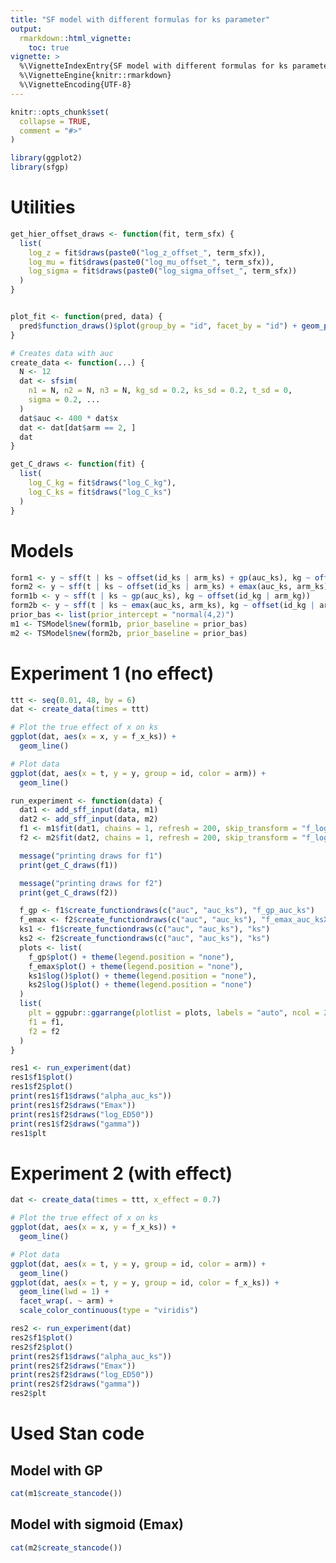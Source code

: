 ```yaml
---
title: "SF model with different formulas for ks parameter"
output: 
  rmarkdown::html_vignette:
    toc: true
vignette: >
  %\VignetteIndexEntry{SF model with different formulas for ks parameter}
  %\VignetteEngine{knitr::rmarkdown}
  %\VignetteEncoding{UTF-8}
---
```


```r
knitr::opts_chunk$set(
  collapse = TRUE,
  comment = "#>"
)
```

```r
library(ggplot2)
library(sfgp)
```

# Utilities

```r
get_hier_offset_draws <- function(fit, term_sfx) {
  list(
    log_z = fit$draws(paste0("log_z_offset_", term_sfx)),
    log_mu = fit$draws(paste0("log_mu_offset_", term_sfx)),
    log_sigma = fit$draws(paste0("log_sigma_offset_", term_sfx))
  )
}


plot_fit <- function(pred, data) {
  pred$function_draws()$plot(group_by = "id", facet_by = "id") + geom_point(data, mapping = aes(x = t, y = y, group = id), inherit.aes = FALSE)
}

# Creates data with auc
create_data <- function(...) {
  N <- 12
  dat <- sfsim(
    n1 = N, n2 = N, n3 = N, kg_sd = 0.2, ks_sd = 0.2, t_sd = 0,
    sigma = 0.2, ...
  )
  dat$auc <- 400 * dat$x
  dat <- dat[dat$arm == 2, ]
  dat
}

get_C_draws <- function(fit) {
  list(
    log_C_kg = fit$draws("log_C_kg"),
    log_C_ks = fit$draws("log_C_ks")
  )
}
```

# Models

```r
form1 <- y ~ sff(t | ks ~ offset(id_ks | arm_ks) + gp(auc_ks), kg ~ offset(id_kg | arm_kg))
form2 <- y ~ sff(t | ks ~ offset(id_ks | arm_ks) + emax(auc_ks, arm_ks), kg ~ offset(id_kg | arm_kg))
form1b <- y ~ sff(t | ks ~ gp(auc_ks), kg ~ offset(id_kg | arm_kg))
form2b <- y ~ sff(t | ks ~ emax(auc_ks, arm_ks), kg ~ offset(id_kg | arm_kg))
prior_bas <- list(prior_intercept = "normal(4,2)")
m1 <- TSModel$new(form1b, prior_baseline = prior_bas)
m2 <- TSModel$new(form2b, prior_baseline = prior_bas)
```

# Experiment 1 (no effect)

```r
ttt <- seq(0.01, 48, by = 6)
dat <- create_data(times = ttt)

# Plot the true effect of x on ks
ggplot(dat, aes(x = x, y = f_x_ks)) +
  geom_line()

# Plot data
ggplot(dat, aes(x = t, y = y, group = id, color = arm)) +
  geom_line()
```

```r
run_experiment <- function(data) {
  dat1 <- add_sff_input(data, m1)
  dat2 <- add_sff_input(data, m2)
  f1 <- m1$fit(dat1, chains = 1, refresh = 200, skip_transform = "f_log_sff_t")
  f2 <- m2$fit(dat2, chains = 1, refresh = 200, skip_transform = "f_log_sff_t")

  message("printing draws for f1")
  print(get_C_draws(f1))

  message("printing draws for f2")
  print(get_C_draws(f2))

  f_gp <- f1$create_functiondraws(c("auc", "auc_ks"), "f_gp_auc_ks")
  f_emax <- f2$create_functiondraws(c("auc", "auc_ks"), "f_emax_auc_ksXarm_ks")
  ks1 <- f1$create_functiondraws(c("auc", "auc_ks"), "ks")
  ks2 <- f2$create_functiondraws(c("auc", "auc_ks"), "ks")
  plots <- list(
    f_gp$plot() + theme(legend.position = "none"),
    f_emax$plot() + theme(legend.position = "none"),
    ks1$log()$plot() + theme(legend.position = "none"),
    ks2$log()$plot() + theme(legend.position = "none")
  )
  list(
    plt = ggpubr::ggarrange(plotlist = plots, labels = "auto", ncol = 2, nrow = 2),
    f1 = f1,
    f2 = f2
  )
}

res1 <- run_experiment(dat)
res1$f1$plot()
res1$f2$plot()
print(res1$f1$draws("alpha_auc_ks"))
print(res1$f2$draws("Emax"))
print(res1$f2$draws("log_ED50"))
print(res1$f2$draws("gamma"))
res1$plt
```

# Experiment 2 (with effect)

```r
dat <- create_data(times = ttt, x_effect = 0.7)

# Plot the true effect of x on ks
ggplot(dat, aes(x = x, y = f_x_ks)) +
  geom_line()

# Plot data
ggplot(dat, aes(x = t, y = y, group = id, color = arm)) +
  geom_line()
ggplot(dat, aes(x = t, y = y, group = id, color = f_x_ks)) +
  geom_line(lwd = 1) +
  facet_wrap(. ~ arm) +
  scale_color_continuous(type = "viridis")
```

```r
res2 <- run_experiment(dat)
res2$f1$plot()
res2$f2$plot()
print(res2$f1$draws("alpha_auc_ks"))
print(res2$f2$draws("Emax"))
print(res2$f2$draws("log_ED50"))
print(res2$f2$draws("gamma"))
res2$plt
```

# Used Stan code

## Model with GP

```r
cat(m1$create_stancode())
```

## Model with sigmoid (Emax)

```r
cat(m2$create_stancode())
```
